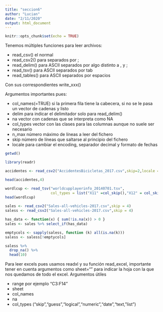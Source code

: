 ---
title: "seccion6"
author: "Lucian"
date: "2/11/2020"
output: html_document
---

```{r setup, include=FALSE}
knitr::opts_chunk$set(echo = TRUE)
```
Tenemos múltiples funciones para leer archivos:

- read_csv() el normal
- read_csv2() para separados por ;
- read_delim() para ASCII separados por algo distinto a , y ;
- read_tsv() para ASCII separados por tab
- read_tables() para ASCII separados por espacios

Con sus correspondientes write_xxx()

Argumentos importantes pues:

- col_names(=TRUE) si la primera fila tiene la cabecera, si no se le pasa un vector de cadenas y listo
- delim para indicar el delimitador solo para read_delim()
- na vector con cadenas que se interpreta como NA
- col_types vector con las clases para las columnas aunque no suele ser necesario
- n_max número máximo de líneas a leer del fichero
- skip número de líneas que saltarse al principio del fichero
- locale para cambiar el encoding, separador decimal y formato de fechas

```{r}
getwd()
```

```{r}
library(readr)

accidentes <- read_csv2("AccidentesBicicletas_2017.csv",skip=2,locale = locale(encoding = "latin1"))

head(accidentes,4)
```
```{r}
wordlcup <- read_tsv("worldcupplayerinfo_20140701.tsv",
                     col_types = list("X11" =col_skip(),"X12" = col_skip()))
head(wordlcup)
```

```{r}
sales <- read_csv2("Sales-all-vehicles-2017.csv",skip = 4)
saless <- read_csv2("Sales-all-vehicles-2017.csv",skip = 4)

has_data <- function(x) { sum(!is.na(x)) > 0 }
sales <- sales %>% select_if(has_data)

emptycols <- sapply(saless, function (k) all(is.na(k)))
saless <- saless[!emptycols]

saless %>%
  drop_na() %>%
  head(10)
```
Para leer excels pues usamos readxl y su función read_excel, importante tener en cuenta argumentos como sheet="" para indicar la hoja con la que nos quedamos de todo el excel. Argumentos útiles

- range por ejemplo "C3:F14"
- sheet 
- col_names
- na
- col_types ("skip","guess","logical","numeric","date","text,"list")